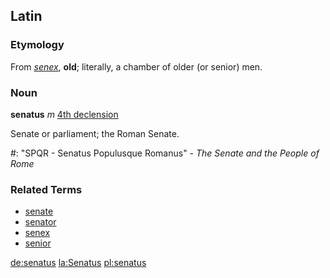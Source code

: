 == Latin ==

=== Etymology ===
From ''[[senex]]'', '''old'''; literally, a chamber of older (or senior) men.

=== Noun ===
'''senatus''' ''m'' [[Wiktionary Appendix:Latin fourth declension|4th declension]]

Senate or parliament; the Roman Senate.
#: "SPQR - Senatus Populusque Romanus" - ''The Senate and the People of Rome''

===Related Terms===
*[[senate]]
*[[senator]]
*[[senex]]
*[[senior]]

[[de:senatus]]
[[la:Senatus]]
[[pl:senatus]]